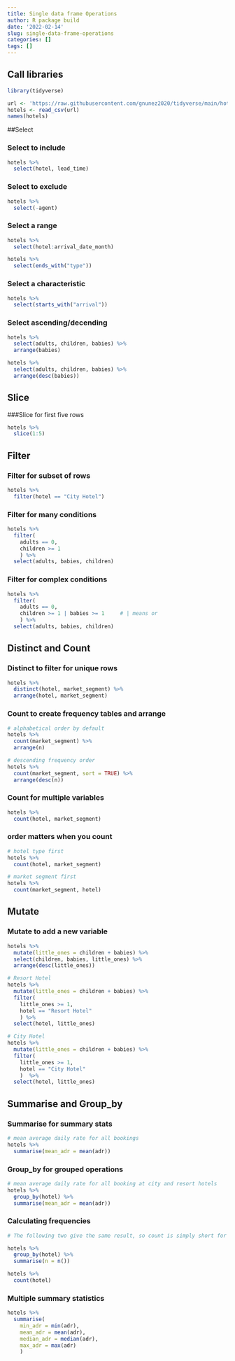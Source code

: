 ```yaml
---
title: Single data frame Operations
author: R package build
date: '2022-02-14'
slug: single-data-frame-operations
categories: []
tags: []
---
```


## Call libraries
```r
library(tidyverse)
```

```r
url <- 'https://raw.githubusercontent.com/gnunez2020/tidyverse/main/hotels.csv'
hotels <- read_csv(url)
names(hotels)
```
##Select

### Select to include

```r
hotels %>%
  select(hotel, lead_time)
```

### Select to exclude

```r
hotels %>%
  select(-agent)
```

### Select a range
```r
hotels %>%
  select(hotel:arrival_date_month)

hotels %>%
  select(ends_with("type"))
```

### Select a characteristic

```r
hotels %>%
  select(starts_with("arrival"))
```

### Select ascending/decending

```r

hotels %>%
  select(adults, children, babies) %>%
  arrange(babies)

hotels %>%
  select(adults, children, babies) %>%
  arrange(desc(babies))
```

## Slice 

###Slice for first five rows

```r
hotels %>%
  slice(1:5)
```

## Filter

### Filter for subset of rows
```r
hotels %>%
  filter(hotel == "City Hotel")
```

### Filter for many conditions

```r
hotels %>%
  filter( 
    adults == 0,
    children >= 1
    ) %>% 
  select(adults, babies, children)
```
### Filter for complex conditions

```r
hotels %>%
  filter( 
    adults == 0,     
    children >= 1 | babies >= 1     # | means or
    ) %>%
  select(adults, babies, children)
```

## Distinct and Count

### Distinct to filter for unique rows
```r
hotels %>% 
  distinct(hotel, market_segment) %>%
  arrange(hotel, market_segment)
```

### Count to create frequency tables and arrange

```r

# alphabetical order by default
hotels %>%
  count(market_segment) %>%
  arrange(n)

# descending frequency order
hotels %>%
  count(market_segment, sort = TRUE) %>%
  arrange(desc(n))
```

### Count for multiple variables

```r
hotels %>%
  count(hotel, market_segment)
```

### order matters when you count

```r
# hotel type first
hotels %>%
  count(hotel, market_segment)

# market segment first
hotels %>%
  count(market_segment, hotel)
```

## Mutate

### Mutate to add a new variable

```r
hotels %>%
  mutate(little_ones = children + babies) %>%
  select(children, babies, little_ones) %>%
  arrange(desc(little_ones))

# Resort Hotel
hotels %>%
  mutate(little_ones = children + babies) %>%
  filter(
    little_ones >= 1,
    hotel == "Resort Hotel"
    ) %>%
  select(hotel, little_ones)

# City Hotel
hotels %>%
  mutate(little_ones = children + babies) %>%
  filter(
    little_ones >= 1,
    hotel == "City Hotel"
    )  %>%
  select(hotel, little_ones)
```

## Summarise and Group_by

### Summarise for summary stats

```r
# mean average daily rate for all bookings
hotels %>%
  summarise(mean_adr = mean(adr))
```
### Group_by for grouped operations

```r
# mean average daily rate for all booking at city and resort hotels
hotels %>%
  group_by(hotel) %>%
  summarise(mean_adr = mean(adr))
```

### Calculating frequencies
```r
# The following two give the same result, so count is simply short for group_by then determine frequencies

hotels %>%
  group_by(hotel) %>%
  summarise(n = n())

hotels %>%
  count(hotel)
```

### Multiple summary statistics

```r
hotels %>%
  summarise(
    min_adr = min(adr),
    mean_adr = mean(adr),
    median_adr = median(adr),
    max_adr = max(adr)
    )
```


